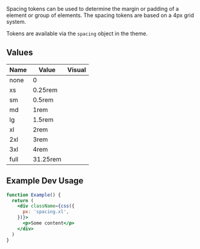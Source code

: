 
<Hero
  heading="Spacing"
  subHeading="Learn how to control the space between elements in Cerberus."
 />

 Spacing tokens can be used to determine the margin or padding of a element or group of elements. The spacing tokens are based on a 4px grid system.

 Tokens are available via the `spacing` object in the theme.

 <DripDivider />

 ## Values

| Name     | Value | Visual                                                    |
| -------- | ----- | --------------------------------------------------------- |
|  none    |   0   |  <SpacingVisual value="none" />             |
|  xs      |   0.25rem   |  <SpacingVisual value="xs" />                |
|  sm      |   0.5rem   |  <SpacingVisual value="sm" />                  |
|  md      |   1rem   |  <SpacingVisual value="md" />                |
|  lg      |   1.5rem   | <SpacingVisual value="lg" />                     |
|  xl      |   2rem   |  <SpacingVisual value="xl" />                     |
|  2xl     |   3rem   |  <SpacingVisual value="2xl" />                    |
|  3xl     |   4rem   |  <SpacingVisual value="3xl" />                   |
|  full    |   31.25rem | <SpacingVisual value="full" />           |

<DripDivider />

## Example Dev Usage

```jsx {4}
function Example() {
  return (
    <div className={css({
      px: 'spacing.xl',
    })}>
      <p>Some content</p>
    </div>
  )
}
```